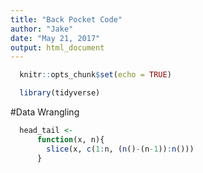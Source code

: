 ```yaml
---
title: "Back Pocket Code"
author: "Jake"
date: "May 21, 2017"
output: html_document
---
```


```r
  knitr::opts_chunk$set(echo = TRUE)
```

```r
  library(tidyverse)
```

#Data Wrangling
```r
  head_tail <- 
      function(x, n){
        slice(x, c(1:n, (n()-(n-1)):n()))
      }
```    
